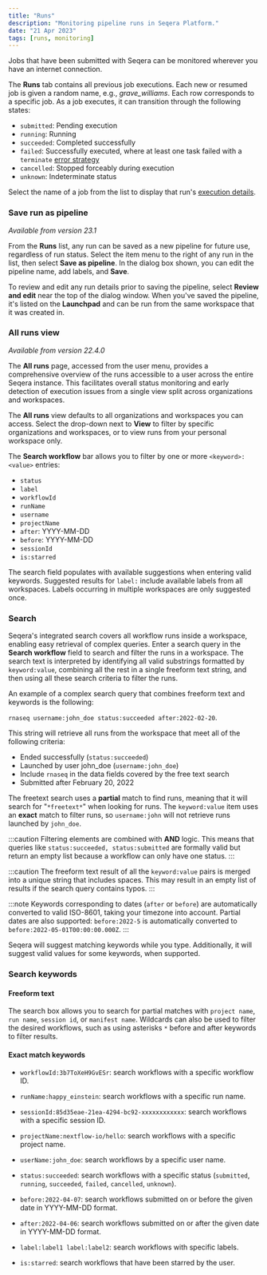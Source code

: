 ```yaml
---
title: "Runs"
description: "Monitoring pipeline runs in Seqera Platform."
date: "21 Apr 2023"
tags: [runs, monitoring]
---
```


Jobs that have been submitted with Seqera can be monitored wherever you have an internet connection.

The **Runs** tab contains all previous job executions. Each new or resumed job is given a random name, e.g., _grave_williams_. Each row corresponds to a specific job. As a job executes, it can transition through the following states:

- `submitted`: Pending execution
- `running`: Running
- `succeeded`: Completed successfully
- `failed`: Successfully executed, where at least one task failed with a `terminate` [error strategy](https://www.nextflow.io/docs/latest/process.html#errorstrategy)
- `cancelled`: Stopped forceably during execution
- `unknown`: Indeterminate status

Select the name of a job from the list to display that run's [execution details](./execution.mdx).

### Save run as pipeline

_Available from version 23.1_

From the **Runs** list, any run can be saved as a new pipeline for future use, regardless of run status. Select the item menu to the right of any run in the list, then select **Save as pipeline**. In the dialog box shown, you can edit the pipeline name, add labels, and **Save**.

To review and edit any run details prior to saving the pipeline, select **Review and edit** near the top of the dialog window. When you've saved the pipeline, it's listed on the **Launchpad** and can be run from the same workspace that it was created in.

### All runs view

_Available from version 22.4.0_

The **All runs** page, accessed from the user menu, provides a comprehensive overview of the runs accessible to a user across the entire Seqera instance. This facilitates overall status monitoring and early detection of execution issues from a single view split across organizations and workspaces.

The **All runs** view defaults to all organizations and workspaces you can access. Select the drop-down next to **View** to filter by specific organizations and workspaces, or to view runs from your personal workspace only.

The **Search workflow** bar allows you to filter by one or more `<keyword>:<value>` entries:

- `status`
- `label`
- `workflowId`
- `runName`
- `username`
- `projectName`
- `after`: YYYY-MM-DD
- `before`: YYYY-MM-DD
- `sessionId`
- `is:starred`

The search field populates with available suggestions when entering valid keywords. Suggested results for `label:` include available labels from all workspaces. Labels occurring in multiple workspaces are only suggested once.

### Search

Seqera's integrated search covers all workflow runs inside a workspace, enabling easy retrieval of complex queries. Enter a search query in the **Search workflow** field to search and filter the runs in a workspace. The search text is interpreted by identifying all valid substrings formatted by `keyword:value`, combining all the rest in a single freeform text string, and then using all these search criteria to filter the runs.

An example of a complex search query that combines freeform text and keywords is the following:

`rnaseq username:john_doe status:succeeded after:2022-02-20`.

This string will retrieve all runs from the workspace that meet all of the following criteria:

- Ended successfully (`status:succeeded`)
- Launched by user john_doe (`username:john_doe`)
- Include `rnaseq` in the data fields covered by the free text search
- Submitted after February 20, 2022

The freetext search uses a **partial** match to find runs, meaning that it will search for "`*freetext*`" when looking for runs. The `keyword:value` item uses an **exact** match to filter runs, so `username:john` will not retrieve runs launched by `john_doe`.

:::caution
Filtering elements are combined with **AND** logic. This means that queries like `status:succeeded, status:submitted` are formally valid but return an empty list because a workflow can only have one status.
:::

:::caution
The freeform text result of all the `keyword:value` pairs is merged into a unique string that includes spaces. This may result in an empty list of results if the search query contains typos.
:::

:::note
Keywords corresponding to dates (`after` or `before`) are automatically converted to valid ISO-8601, taking your timezone into account. Partial dates are also supported: `before:2022-5` is automatically converted to `before:2022-05-01T00:00:00.000Z`.
:::

Seqera will suggest matching keywords while you type. Additionally, it will suggest valid values for some keywords, when supported.

### Search keywords

#### Freeform text

The search box allows you to search for partial matches with `project name`, `run name`, `session id`, or `manifest name`. Wildcards can also be used to filter the desired workflows, such as using asterisks `*` before and after keywords to filter results.

#### Exact match keywords

- `workflowId:3b7ToXeH9GvESr`: search workflows with a specific workflow ID.

- `runName:happy_einstein`: search workflows with a specific run name.

- `sessionId:85d35eae-21ea-4294-bc92-xxxxxxxxxxxx`: search workflows with a specific session ID.

- `projectName:nextflow-io/hello`: search workflows with a specific project name.

- `userName:john_doe`: search workflows by a specific user name.

- `status:succeeded`: search workflows with a specific status (`submitted`, `running`, `succeeded`, `failed`, `cancelled`, `unknown`).

- `before:2022-04-07`: search workflows submitted on or before the given date in YYYY-MM-DD format.

- `after:2022-04-06`: search workflows submitted on or after the given date in YYYY-MM-DD format.

- `label:label1 label:label2`: search workflows with specific labels.

- `is:starred`: search workflows that have been starred by the user.
